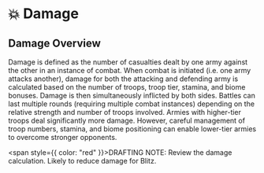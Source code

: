 # 💥 Damage


## Damage Overview

Damage is defined as the number of casualties dealt by one army against the other in an instance of combat. When combat
is initiated (i.e. one army attacks another), damage for both the attacking and defending army is calculated based on
the number of troops, troop tier, stamina, and biome bonuses. Damage is then simultaneously inflicted by both sides.
Battles can last multiple rounds (requiring multiple combat instances) depending on the relative strength and number of
troops involved. Armies with higher-tier troops deal significantly more damage. However, careful management of troop
numbers, stamina, and biome positioning can enable lower-tier armies to overcome stronger opponents.

<span style={{ color: "red" }}>DRAFTING NOTE: Review the damage calculation. Likely to reduce damage for Blitz.</span>

<DamageCalculation />
